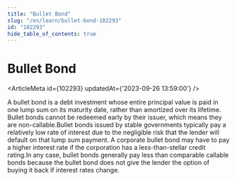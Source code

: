 ```yaml
---
title: "Bullet Bond"
slug: "/en/learn/bullet-bond-102293"
id: "102293"
hide_table_of_contents: true
---
```



# Bullet Bond

<ArticleMeta id={102293} updatedAt={'2023-09-26 13:59:00'} />
<div className='border-solid border-b border-t-0 my-4 border-[var(--ifm-color-gray-300)]' />

A bullet bond is a debt investment whose entire principal value is paid in one lump sum on its maturity date, rather than amortized over its lifetime. Bullet bonds cannot be redeemed early by their issuer, which means they are non-callable.Bullet bonds issued by stable governments typically pay a relatively low rate of interest due to the negligible risk that the lender will default on that lump sum payment. A corporate bullet bond may have to pay a higher interest rate if the corporation has a less-than-stellar credit rating.In any case, bullet bonds generally pay less than comparable callable bonds because the bullet bond does not give the lender the option of buying it back if interest rates change.

